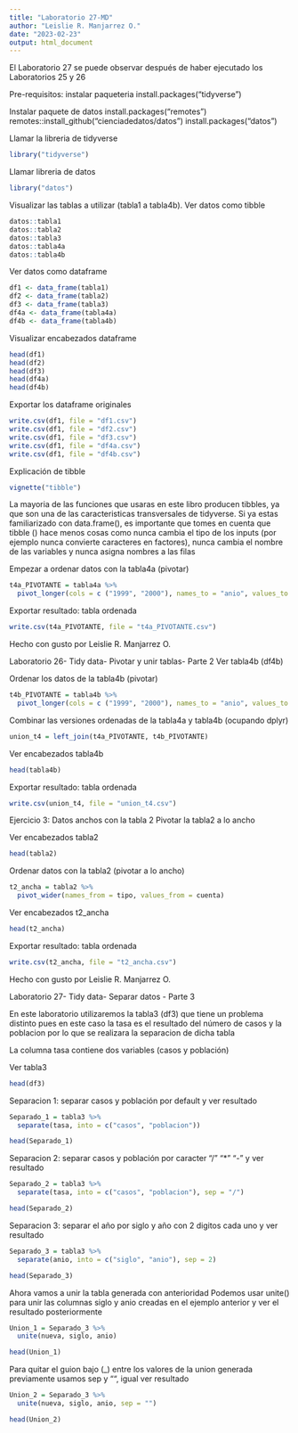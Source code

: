 ```yaml
---
title: "Laboratorio 27-MD"
author: "Leislie R. Manjarrez O."
date: "2023-02-23"
output: html_document
---
```


El Laboratorio 27 se puede observar después de haber ejecutado los Laboratorios 25 y 26

Pre-requisitos: instalar paqueteria
install.packages("tidyverse")

Instalar paquete de datos
install.packages("remotes")
remotes::install_github("cienciadedatos/datos")
install.packages("datos")

Llamar la libreria de tidyverse
```r
library("tidyverse")
```

Llamar libreria de datos
```r
library("datos")
```

Visualizar las tablas a utilizar (tabla1 a tabla4b). Ver datos como tibble
```r
datos::tabla1
datos::tabla2
datos::tabla3
datos::tabla4a
datos::tabla4b
```

Ver datos como dataframe
```r
df1 <- data_frame(tabla1)
df2 <- data_frame(tabla2)
df3 <- data_frame(tabla3)
df4a <- data_frame(tabla4a)
df4b <- data_frame(tabla4b)
```

Visualizar encabezados dataframe
```r
head(df1)
head(df2)
head(df3)
head(df4a)
head(df4b)
```

Exportar los dataframe originales
```r
write.csv(df1, file = "df1.csv")
write.csv(df1, file = "df2.csv")
write.csv(df1, file = "df3.csv")
write.csv(df1, file = "df4a.csv")
write.csv(df1, file = "df4b.csv")
```

Explicación de tibble
```r
vignette("tibble")
```

La mayoria de las funciones que usaras en este libro producen tibbles, ya que son una de las caracteristicas transversales de tidyverse. Si ya estas familiarizado con data.frame(), es importante que tomes en cuenta que tibble () hace menos cosas como nunca cambia el tipo de los inputs (por ejemplo nunca convierte caracteres en factores), nunca cambia el nombre de las variables y nunca asigna nombres a las filas

Empezar a ordenar datos con la tabla4a (pivotar)
```r
t4a_PIVOTANTE = tabla4a %>% 
  pivot_longer(cols = c ("1999", "2000"), names_to = "anio", values_to = "casos")
```

Exportar resultado: tabla ordenada
```r
write.csv(t4a_PIVOTANTE, file = "t4a_PIVOTANTE.csv")
```



Hecho con gusto por Leislie R. Manjarrez O.

Laboratorio 26- Tidy data- Pivotar y unir tablas- Parte 2
Ver tabla4b (df4b)

Ordenar los datos de la tabla4b (pivotar)
```r
t4b_PIVOTANTE = tabla4b %>% 
  pivot_longer(cols = c ("1999", "2000"), names_to = "anio", values_to = "poblacion")
```

Combinar las versiones ordenadas de la tabla4a y tabla4b (ocupando dplyr)
```r
union_t4 = left_join(t4a_PIVOTANTE, t4b_PIVOTANTE)
```

Ver encabezados tabla4b
```r
head(tabla4b)
```

Exportar resultado: tabla ordenada
```r
write.csv(union_t4, file = "union_t4.csv")
```

Ejercicio 3: Datos anchos con la tabla 2
Pivotar la tabla2 a lo ancho

Ver encabezados tabla2
```r
head(tabla2)
```

Ordenar datos con la tabla2 (pivotar a lo ancho)
```r
t2_ancha = tabla2 %>% 
  pivot_wider(names_from = tipo, values_from = cuenta)
```

Ver encabezados t2_ancha
```r
head(t2_ancha)
```

Exportar resultado: tabla ordenada
```r
write.csv(t2_ancha, file = "t2_ancha.csv")
```



Hecho con gusto por Leislie R. Manjarrez O.

Laboratorio 27- Tidy data- Separar datos - Parte 3

En este laboratorio utilizaremos la tabla3 (df3) que tiene un problema distinto pues en este caso la tasa es el resultado del número de casos y la poblacion por lo que se realizara la separacion de dicha tabla

La columna tasa contiene dos variables (casos y población)

Ver tabla3
```r
head(df3)
```

Separacion 1: separar casos y población por default y ver resultado
```r
Separado_1 = tabla3 %>%
  separate(tasa, into = c("casos", "poblacion"))

head(Separado_1)
```

Separacion 2: separar casos y población por caracter "/"  "*" "-" y ver resultado
```r
Separado_2 = tabla3 %>%
  separate(tasa, into = c("casos", "poblacion"), sep = "/")

head(Separado_2)
```

Separacion 3: separar el año por siglo y año con 2 digitos cada uno y ver resultado
```r
Separado_3 = tabla3 %>%
  separate(anio, into = c("siglo", "anio"), sep = 2)

head(Separado_3)
```

Ahora vamos a unir la tabla generada con anterioridad
Podemos usar unite() para unir las columnas siglo y anio creadas en el ejemplo anterior y ver el resultado posteriormente
```r
Union_1 = Separado_3 %>%
  unite(nueva, siglo, anio)

head(Union_1)
```

Para quitar el guion bajo (_) entre los valores de la union generada previamente usamos sep y "", igual ver resultado
```r
Union_2 = Separado_3 %>%
  unite(nueva, siglo, anio, sep = "")

head(Union_2)
```
